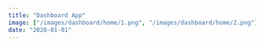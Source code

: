 ```yaml
---
title: "Dashboard App"
image: ["/images/dashboard/home/1.png", "/images/dashboard/home/2.png"]
date: "2020-01-01"
---
```


<Header
  title="Dashboard App"
  img="/images/dashboard/1.PNG"
  alt="Dashboard Picture"
/>
<List
  tec={["NextJS"]}
  lib={[
    "React Dropzone",
    "React Hook Form",
    "React Modal",
    "React Table",
    "Recharts",
    "TailwindCSS",
    "Headlessui UI",
  ]}
  year="2022"
  client="Propio"
  website="https://dashboard-aguzzdev.vercel.app"
  repo="https://github.com/AguzzDev/dashboard"
/>
<Galery
  imgs={[
    "/images/dashboard/4.PNG",
    "/images/dashboard/1.PNG",
    "/images/dashboard/2.PNG",
    "/images/dashboard/3.PNG",
    "/images/dashboard/5.PNG",
    "/images/dashboard/6.PNG",
  ]}
  alt="Dashboard Clone"
/>
